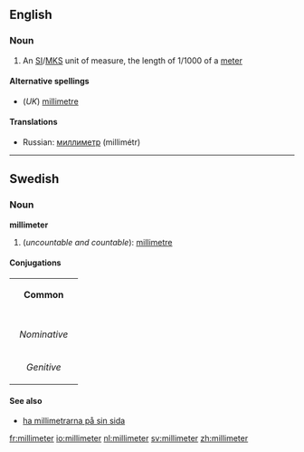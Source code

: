 ==English==
===Noun===
#{{US}} An [[SI#Abbreviation|SI]]/[[MKS]] unit of measure, the length of 1/1000 of a [[meter]]

====Alternative spellings====
*(''UK'') [[millimetre]]

====Translations====
*Russian: [[миллиметр]] (millimétr) {{m}}


----

==Swedish==
===Noun===
'''millimeter'''

#(''uncountable and countable''): [[millimetre]]

====Conjugations====
{| border=1 cellspacing=0
| bgcolor="#FFFFF0" colspan=5 align=center | '''Common'''
|-
|- bgcolor="#FFFFF0" align=center
! rowspan=2 | 
| colspan=2 width=105| Singular 
| colspan=2 | Plural
|- bgcolor="#FFFFF0" align=center
| width=105 | ''Indefinite'' 
| width=105 | ''Definite'' 
| width=105 |  ''Indefinite'' 
|  width=105 | ''Definite''
|- align=center
| width=105 bgcolor="#FFFFF0" | ''Nominative'' 
| [[millimeter]]
| [[millimetern]]
| [[millimetrar]]
| [[millimetrarna]]
|- align=center
| width=105 bgcolor="#FFFFF0" | ''Genitive'' 
| [[millimeters]]
| [[millimeterns]]
| [[millimetrars]]
| [[millimetrarnas]]
|}

====See also====
*[[ha millimetrarna på sin sida]]

[[fr:millimeter]]
[[io:millimeter]]
[[nl:millimeter]]
[[sv:millimeter]]
[[zh:millimeter]]